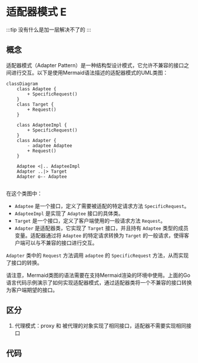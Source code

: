 # 适配器模式 E
:::tip
没有什么是加一层解决不了的
:::
## 概念
适配器模式（Adapter Pattern）是一种结构型设计模式，它允许不兼容的接口之间进行交互。以下是使用Mermaid语法描述的适配器模式的UML类图：

```mermaid
classDiagram
    class Adaptee {
        + SpecificRequest()
    }
    class Target {
        + Request()
    }

    class AdapteeImpl {
        + SpecificRequest()
    }
    class Adapter {
        - adaptee Adaptee
        + Request()
    }
    
    Adaptee <|.. AdapteeImpl
    Adapter ..|> Target 
    Adapter o-- Adaptee 
    
```

在这个类图中：
- `Adaptee` 是一个接口，定义了需要被适配的特定请求方法 `SpecificRequest`。
- `AdapteeImpl` 是实现了 `Adaptee` 接口的具体类。
- `Target` 是一个接口，定义了客户端使用的一般请求方法 `Request`。
- `Adapter` 是适配器类，它实现了 `Target` 接口，并且持有 `Adaptee` 类型的成员变量。适配器通过将 `Adaptee` 的特定请求转换为 `Target` 的一般请求，使得客户端可以与不兼容的接口进行交互。

`Adapter` 类中的 `Request` 方法调用 `adaptee` 的 `SpecificRequest` 方法，从而实现了接口的转换。

请注意，Mermaid类图的语法需要在支持Mermaid渲染的环境中使用。上面的Go语言代码示例演示了如何实现适配器模式，通过适配器类将一个不兼容的接口转换为客户端期望的接口。

## 区分
1. 代理模式：proxy 和 被代理的对象实现了相同接口，适配器不需要实现相同接口


## 代码